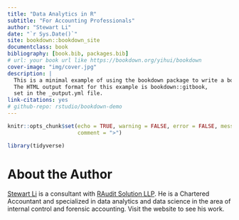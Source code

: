 ```yaml
--- 
title: "Data Analytics in R"
subtitle: "For Accounting Professionals"
author: "Stewart Li"
date: "`r Sys.Date()`"
site: bookdown::bookdown_site
documentclass: book
bibliography: [book.bib, packages.bib]
# url: your book url like https://bookdown.org/yihui/bookdown
cover-image: "img/cover.jpg"
description: |
  This is a minimal example of using the bookdown package to write a book.
  The HTML output format for this example is bookdown::gitbook,
  set in the _output.yml file.
link-citations: yes
# github-repo: rstudio/bookdown-demo
---
```



```r
knitr::opts_chunk$set(echo = TRUE, warning = FALSE, error = FALSE, message = FALSE, 
                      comment = ">")

library(tidyverse)
```


# About the Author{-}

[Stewart Li](https://stewartli.github.io/tailwindcss/) is a consultant with [RAudit Solution LLP](https://stewartli.github.io/tailwindcss/). He is a Chartered Accountant and specialized in data analytics and data science in the area of internal control and forensic accounting. Visit the website to see his work. 











